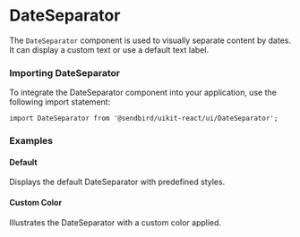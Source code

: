 
<Meta title="UI/DateSeparator" component={DateSeparator} of={DateSeparatorStories} />

# DateSeparator

The `DateSeparator` component is used to visually separate content by dates. It can display a custom text or use a default text label.

<Canvas of={DateSeparatorStories.Default} />
<Controls of={DateSeparatorStories.Default} />

### Importing DateSeparator

To integrate the DateSeparator component into your application, use the following import statement:

```tsx
import DateSeparator from '@sendbird/uikit-react/ui/DateSeparator';
```

### Examples

#### Default
Displays the default DateSeparator with predefined styles.
<Canvas of={DateSeparatorStories.Default} />

#### Custom Color
Illustrates the DateSeparator with a custom color applied.
<Canvas of={DateSeparatorStories.CustomColor} />
